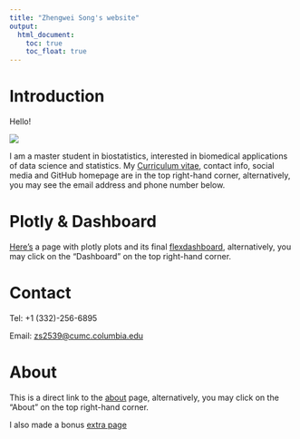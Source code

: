 ```yaml
---
title: "Zhengwei Song's website"
output: 
  html_document:
    toc: true
    toc_float: true
---
```

# Introduction
Hello!

![](https://upload.wikimedia.org/wikipedia/commons/d/d5/Hello_To_You.gif)

I am a master student in biostatistics, interested in biomedical applications of data science and statistics. My [Curriculum vitae](CV/CV_Sep2022.pdf), contact info, social media and GitHub homepage are in the top right-hand corner, alternatively, you may see the email address and phone number below.

# Plotly & Dashboard
[Here's](plotly.html) a page with plotly plots and its final [flexdashboard](dashboard.html), alternatively, you may click on the "Dashboard" on the top right-hand corner.

# Contact
Tel: +1 (332)-256-6895

Email: <zs2539@cumc.columbia.edu>

# About
This is a direct link to the [about](about.html) page, alternatively, you may click on the "About" on the top right-hand corner.

I also made a bonus [extra page](extra_page.html)